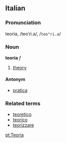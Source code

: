 ==Italian==
===Pronunciation===
teorìa, /teoˈri.a/, /<tt>teo"ri.a</tt>/
===Noun===
'''teoria''' ''f''

# [[theory]]

====Antonym====
*[[pratica]]

===Related terms===
*[[teoretico]]
*[[teorico]]
*[[teorizzare]]

[[pt:Teoria]]